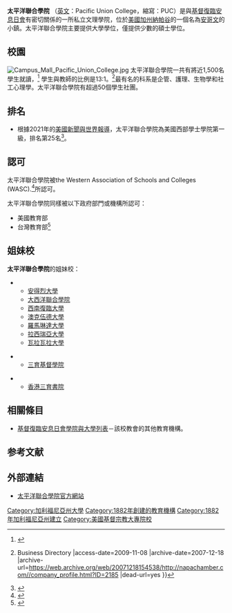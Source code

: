 {{Infobox University
| Name =太平洋聯合學院
| EnglishName =Pacific Union College
| SealImage =Pacific Union College Sign 2008.jpg
| SealInfo =
| Motto =Where Nature and Revelation Unite in Education
| Established =1882年
| Type =[[私立大學|私立]][[美國文理學院|文理學院]]
| President =Heather Knight, Ph.D.
| Chancellor =
| Location =[[美國|美國]][[加利福尼亞州|加利福尼亞州]][[安哥文_(加利福尼亞州)|安哥文]]
| Campus =
| affiliation =[[基督復臨安息日會|基督復臨安息日會]]
| Department =
| Staff = 
| Faculty =
| Lecturer =
| students          = 1,605<ref name=2012enrollment>{{cite news|last=Hashimoto|first=Giovanni|title=High Retention Brings Another Year of Enrollment Growth at PUC|url=http://www.puc.edu/news/archives/2012/high-retention-brings-another-year-of-enrollment-growth-at-puc|accessdate=October 27, 2012|date=October 26, 2012|archive-date=2015-09-24|archive-url=https://web.archive.org/web/20150924083113/http://www.puc.edu/news/archives/2012/high-retention-brings-another-year-of-enrollment-growth-at-puc|dead-url=no}}</ref>
| athletics         = [[NAIA|NAIA]] – [[California_Pacific_Conference|Cal-Pac]]
| sports            = 6支校隊
| nickname          = Pioneers
| mascot            = Pioneer Pete
| affiliations      = [[NAICU|NAICU]]<ref>{{Cite web |url=http://www.naicu.edu/member_center/members.asp |title=NAICU – Member Directory |access-date=2015-03-25 |archive-date=2015-11-09 |archive-url=https://web.archive.org/web/20151109231238/http://www.naicu.edu/member_center/members.asp |dead-url=no }}</ref><br>[[Council_of_Independent_Colleges|CIC]]
| website           = http://www.puc.edu
| Website =http://www.puc.edu/
}}

'''太平洋聯合學院''' （[[英文|英文]]：Pacific Union College，縮寫：PUC）是與[[基督復臨安息日會|基督復臨安息日會]]有密切關係的一所私立文理學院，位於[[美國|美國]][[加州|加州]][[納帕谷|納帕谷]]的一個名為[[安哥文_(加利福尼亞州)|安哥文]]的小鎮。太平洋聯合學院主要提供大學學位，僅提供少數的碩士學位。

== 校園 ==
[[File:Campus_Mall_Pacific_Union_College.jpg|thumb]]
太平洋聯合學院一共有將近1,500名學生就讀，<ref>{{Cite web |url=http://www.usnews.com/usnews/edu/college/directory/brief/drglance_1258_brief.php |title=USNews.com: America's Best Colleges 2008: Pacific Union College: At a glance<!-- Bot generated title --> |accessdate=2009-11-08 |archive-date=2007-01-10 |archive-url=https://web.archive.org/web/20070110171600/http://www.usnews.com/usnews/edu/college/directory/brief/drglance_1258_brief.php |dead-url=no }}</ref> 學生與教師的比例是13:1。<ref>{{Cite web |url=http://napachamber.com/company_profile.html?ID=2185 |title=Napa Chamber of Commerce {{!}} Business Directory<!-- Bot generated title --> |access-date=2009-11-08 |archive-date=2007-12-18 |archive-url=https://web.archive.org/web/20071218154538/http://napachamber.com//company_profile.html?ID=2185 |dead-url=yes }}</ref>最有名的科系是企管、護理、生物學和社工心理學。太平洋聯合學院有超過50個學生社團。

== 排名 ==
*根據2021年的[[美國新聞與世界報導|美國新聞與世界報導]]，太平洋聯合學院為美國西部學士學院第一級，排名第25名<ref>{{Cite web |url=https://www.usnews.com/best-colleges/pacific-union-college-1258 |title=USNews-Pacific Union College 25 in Regional Colleges West |access-date=2021-10-01 |archive-date=2021-10-01 |archive-url=https://web.archive.org/web/20211001111509/https://www.usnews.com/best-colleges/pacific-union-college-1258 |dead-url=no }}</ref>。

== 認可 ==
太平洋聯合學院被the Western Association of Schools and Colleges (WASC).<ref>{{Cite web |url=http://www.wascsenior.org/wasc/ |title=WASC-Accrediting Commission for Senior Colleges & Universities<!-- Bot generated title --> |accessdate=2009-11-08 |archive-date=2010-04-13 |archive-url=https://web.archive.org/web/20100413083132/http://www.wascsenior.org/wasc |dead-url=no }}</ref>所認可。

太平洋聯合學院同樣被以下政府部門或機構所認可：
*美國教育部
*台灣教育部<ref>{{cite web |url=http://www.ustudy.org.tw/USACOLLEGE/college/CA.htm |title=存档副本 |accessdate=2009-11-04 |deadurl=yes |archiveurl=https://web.archive.org/web/20091026021722/http://www.ustudy.org.tw/USACOLLEGE/college/CA.htm |archivedate=2009-10-26 }}</ref>

== 姐妹校 ==
'''太平洋聯合學院'''的姐妹校：

*{{USA}}
**[[安得烈大學|安得烈大學]]
**[[大西洋聯合學院|大西洋聯合學院]]
**[[西南復臨大學|西南復臨大學]]
**[[澳克伍德大學|澳克伍德大學]]
**[[羅馬琳達大學|羅馬琳達大學]] 
**[[拉西瑞亞大學|拉西瑞亞大學]]
**[[瓦拉瓦拉大學|瓦拉瓦拉大學]]

*{{TWN}}
**[[三育基督學院|三育基督學院]]

*{{HKG}}
**[[香港三育書院|香港三育書院]]

== 相關條目 ==
*[[基督復臨安息日會學院與大學列表|基督復臨安息日會學院與大學列表]]－該校教會的其他教育機構。

==参考文献==
{{reflist}}

== 外部連結 ==
*[http://www.puc.edu/ 太平洋聯合學院官方網站]{{Wayback|url=http://www.puc.edu/ |date=20091110020328 }}
{{加利福尼亞州的學院和大學}}
{{DEFAULTSORT:Pacific Union College}}
[[Category:加利福尼亞州大學|Category:加利福尼亞州大學]]
[[Category:1882年創建的教育機構|Category:1882年創建的教育機構]]
[[Category:1882年加利福尼亞州建立|Category:1882年加利福尼亞州建立]]
[[Category:美國基督宗教大專院校|Category:美國基督宗教大專院校]]